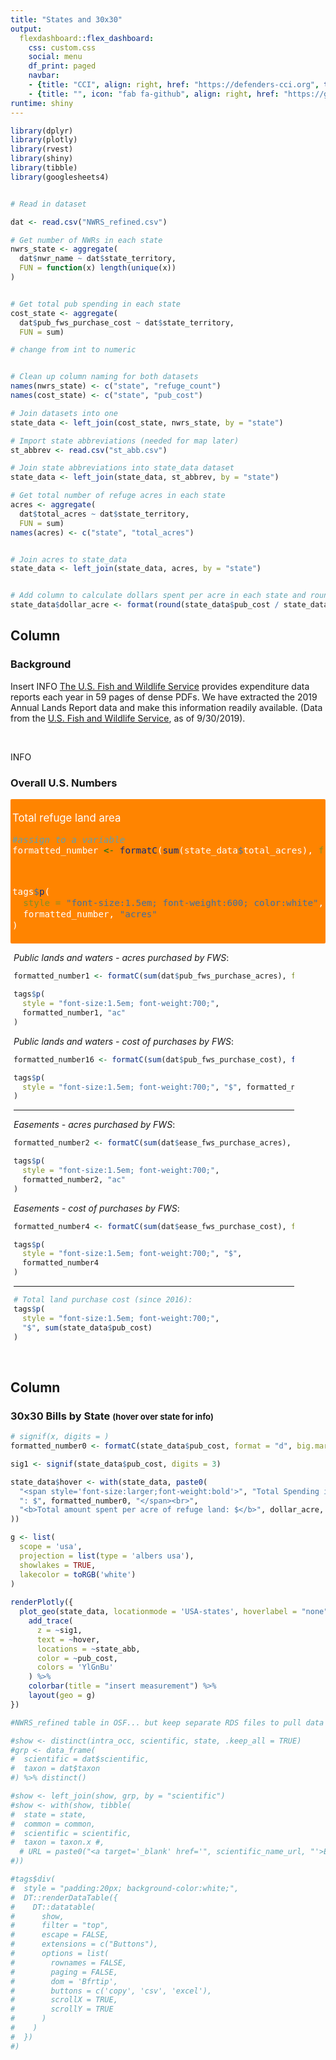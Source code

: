 ```yaml
---
title: "States and 30x30"
output:
  flexdashboard::flex_dashboard:
    css: custom.css
    social: menu
    df_print: paged
    navbar:
    - {title: "CCI", align: right, href: "https://defenders-cci.org", target: "_blank"}
    - {title: "", icon: "fab fa-github", align: right, href: "https://github.com/nbegay/states_30x30", target: "_blank"}
runtime: shiny
---
```


```r
library(dplyr)
library(plotly)
library(rvest)
library(shiny)
library(tibble)
library(googlesheets4)


# Read in dataset

dat <- read.csv("NWRS_refined.csv")

# Get number of NWRs in each state
nwrs_state <- aggregate(
  dat$nwr_name ~ dat$state_territory, 
  FUN = function(x) length(unique(x))
)


# Get total pub spending in each state
cost_state <- aggregate(
  dat$pub_fws_purchase_cost ~ dat$state_territory, 
  FUN = sum)

# change from int to numeric


# Clean up column naming for both datasets
names(nwrs_state) <- c("state", "refuge_count")
names(cost_state) <- c("state", "pub_cost")

# Join datasets into one
state_data <- left_join(cost_state, nwrs_state, by = "state")

# Import state abbreviations (needed for map later)
st_abbrev <- read.csv("st_abb.csv")

# Join state abbreviations into state_data dataset
state_data <- left_join(state_data, st_abbrev, by = "state")

# Get total number of refuge acres in each state
acres <- aggregate(
  dat$total_acres ~ dat$state_territory, 
  FUN = sum)
names(acres) <- c("state", "total_acres")


# Join acres to state_data
state_data <- left_join(state_data, acres, by = "state")


# Add column to calculate dollars spent per acre in each state and round to two decimal places
state_data$dollar_acre <- format(round(state_data$pub_cost / state_data$total_acres, 2), nsmall = 2)


```


Column {data-width=220}
-----------------------------------------------------------------------

### Background

Insert INFO [The U.S. Fish and Wildlife Service](https://www.fws.gov/) provides expenditure data reports each year in 59 pages of dense PDFs. We have extracted the 2019 Annual Lands Report data and make this information readily available. (Data from the [U.S. Fish and Wildlife Service](https://www.fws.gov/refuges/land/PDF/2019_Annual_Report_Data_Tables(508-Compliant).pdf), as of 9/30/2019). 

<br> 

INFO



### Overall U.S. Numbers


<div style='padding:3px; margin-bottom: 12px; background-color:#FF8400; color:white; border-radius:2px; font-size: 1.2em'>
Total refuge land area
```r
#assign to a variable
formatted_number <- formatC(sum(state_data$total_acres), format = "d", big.mark=",")



tags$p(
  style = "font-size:1.5em; font-weight:600; color:white",
  formatted_number, "acres"
)
```
</div>
<!-- <br> -->

<div style='padding-left:5px; padding-right:50px;'>
 
_Public lands and waters - acres purchased by FWS_:
```r
formatted_number1 <- formatC(sum(dat$pub_fws_purchase_acres), format = "d", big.mark=",")

tags$p(
  style = "font-size:1.5em; font-weight:700;",
  formatted_number1, "ac"
)
```



_Public lands and waters - cost of purchases by FWS_:
```r

formatted_number16 <- formatC(sum(dat$pub_fws_purchase_cost), format("d"), big.mark = ",")

tags$p(
  style = "font-size:1.5em; font-weight:700;", "$", formatted_number16
)

```


<hr>

_Easements - acres purchased by FWS_:
```r
formatted_number2 <- formatC(sum(dat$ease_fws_purchase_acres), format = "d", big.mark = ",")

tags$p(
  style = "font-size:1.5em; font-weight:700;",
  formatted_number2, "ac"
)
```

_Easements - cost of purchases by FWS_: 
```r


formatted_number4 <- formatC(sum(dat$ease_fws_purchase_cost), format = "d", big.mark = ",")

tags$p(
  style = "font-size:1.5em; font-weight:700;", "$",
  formatted_number4
)
```

<hr>


```r
# Total land purchase cost (since 2016):
tags$p(
  style = "font-size:1.5em; font-weight:700;",
  "$", sum(state_data$pub_cost)
)
```
</div>

<br>


Column {data-width=800}
-----------------------------------------------------------------------

### 30x30 Bills by State <span style="font-size:small">(hover over state for info)</span>

```r
# signif(x, digits = )
formatted_number0 <- formatC(state_data$pub_cost, format = "d", big.mark = ",")

sig1 <- signif(state_data$pub_cost, digits = 3)

state_data$hover <- with(state_data, paste0(
  "<span style='font-size:larger;font-weight:bold'>", "Total Spending in ", state, 
  ": $", formatted_number0, "</span><br>", 
  "<b>Total amount spent per acre of refuge land: $</b>", dollar_acre, "</span><br>", "<b># of refuges: </b>", refuge_count
))

g <- list(
  scope = 'usa',
  projection = list(type = 'albers usa'),
  showlakes = TRUE,
  lakecolor = toRGB('white')
)
  
renderPlotly({
  plot_geo(state_data, locationmode = 'USA-states', hoverlabel = "none") %>%
    add_trace(
      z = ~sig1, 
      text = ~hover,
      locations = ~state_abb,
      color = ~pub_cost, 
      colors = 'YlGnBu'
    ) %>%
    colorbar(title = "insert measurement") %>%
    layout(geo = g)
})
```






```r

#NWRS_refined table in OSF... but keep separate RDS files to pull data for app

#show <- distinct(intra_occ, scientific, state, .keep_all = TRUE)
#grp <- data_frame(
#  scientific = dat$scientific,
#  taxon = dat$taxon
#) %>% distinct()

#show <- left_join(show, grp, by = "scientific")
#show <- with(show, tibble(
#  state = state, 
#  common = common, 
#  scientific = scientific, 
#  taxon = taxon.x #,
  # URL = paste0("<a target='_blank' href='", scientific_name_url, "'>ECOS Link</a>")
#))

#tags$div(
#  style = "padding:20px; background-color:white;",
#  DT::renderDataTable({
#    DT::datatable(
#      show,
#      filter = "top",
#      escape = FALSE,
#      extensions = c("Buttons"),
#      options = list(
#        rownames = FALSE,
#        paging = FALSE,
#        dom = 'Bfrtip',
#        buttons = c('copy', 'csv', 'excel'),
#        scrollX = TRUE,
#        scrollY = TRUE
#      )
#    )
#  })
#)
```


